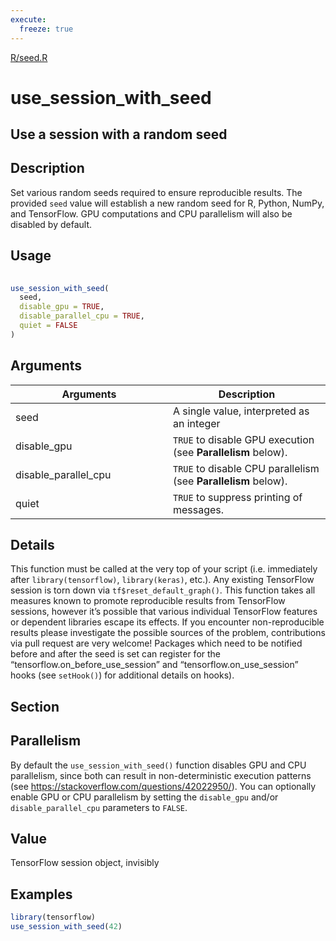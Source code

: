 ```yaml
---
execute:
  freeze: true
---
```


[R/seed.R](https://github.com/rstudio/tensorflow//blob/main/R/seed.R#L47) 

# use_session_with_seed

## Use a session with a random seed

## Description
 Set various random seeds required to ensure reproducible results. The provided `seed` value will establish a new random seed for R, Python, NumPy, and TensorFlow. GPU computations and CPU parallelism will also be disabled by default. 


## Usage
```r
 
use_session_with_seed( 
  seed, 
  disable_gpu = TRUE, 
  disable_parallel_cpu = TRUE, 
  quiet = FALSE 
) 
```

## Arguments
|Arguments|Description|
|---|---|
| seed | A single value, interpreted as an integer |
| disable_gpu | `TRUE` to disable GPU execution (see **Parallelism** below). |
| disable_parallel_cpu | `TRUE` to disable CPU parallelism (see **Parallelism** below). |
| quiet | `TRUE` to suppress printing of messages. |

## Details
 This function must be called at the very top of your script (i.e. immediately after `library(tensorflow)`, `library(keras)`, etc.). Any existing TensorFlow session is torn down via `tf$reset_default_graph()`.  This function takes all measures known to promote reproducible results from TensorFlow sessions, however it's possible that various individual TensorFlow features or dependent libraries escape its effects. If you encounter non-reproducible results please investigate the possible sources of the problem, contributions via pull request are very welcome!  Packages which need to be notified before and after the seed is set can register for the "tensorflow.on_before_use_session" and "tensorflow.on_use_session" hooks (see `setHook()`) for additional details on hooks). 

## Section

## Parallelism

  By default the `use_session_with_seed()` function disables GPU and CPU parallelism, since both can result in non-deterministic execution patterns (see [https://stackoverflow.com/questions/42022950/](https://stackoverflow.com/questions/42022950/)). You can optionally enable GPU or CPU parallelism by setting the `disable_gpu` and/or `disable_parallel_cpu` parameters to `FALSE`. 

## Value
 TensorFlow session object, invisibly 


## Examples
```r
 
library(tensorflow) 
use_session_with_seed(42) 
 
 
```


